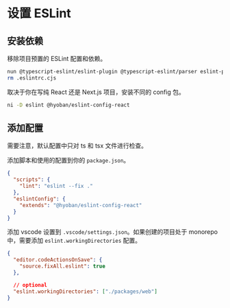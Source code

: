 
# 设置 ESLint

## 安装依赖

移除项目预置的 ESLint 配置和依赖。

```sh
nun @typescript-eslint/eslint-plugin @typescript-eslint/parser eslint-plugin-react-hooks eslint-plugin-react-refresh
rm .eslintrc.cjs
```

取决于你在写纯 React 还是 Next.js 项目，安装不同的 config 包。

```sh
ni -D eslint @hyoban/eslint-config-react
```

## 添加配置

<Callout type="info">需要注意，默认配置中只对 ts 和 tsx 文件进行检查。</Callout>

添加脚本和使用的配置到你的 `package.json`。

```json
{
  "scripts": {
    "lint": "eslint --fix ."
  },
  "eslintConfig": {
    "extends": "@hyoban/eslint-config-react"
  }
}
```

添加 vscode 设置到 `.vscode/settings.json`。如果创建的项目处于 monorepo 中，需要添加 `eslint.workingDirectories` 配置。

```json
{
  "editor.codeActionsOnSave": {
    "source.fixAll.eslint": true
  },

  // optional
  "eslint.workingDirectories": ["./packages/web"]
}
```

